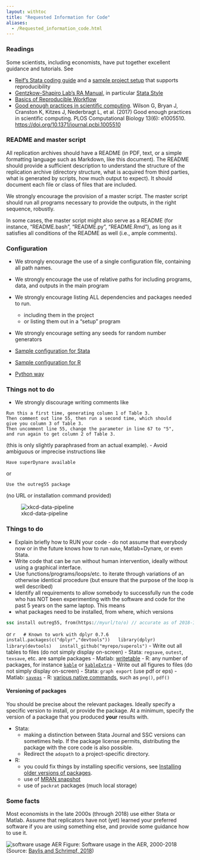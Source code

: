 ```yaml
---
layout: withtoc
title: "Requested Information for Code"
aliases:
  - /Requested_information_code.html
---
```


### Readings
Some scientists, including economists, have put together excellent guidance and tutorials. See

- [Reif's Stata coding guide](https://reifjulian.github.io/guide/) and a [sample project setup](https://github.com/reifjulian/my-project) that supports reproducibility 
- [Gentzkow-Shapiro Lab's RA Manual](https://github.com/gslab-econ/ra-manual/wiki/Getting-Started), in particular [Stata Style](https://github.com/gslab-econ/ra-manual/wiki/Stata)
- [Basics of Reproducible Workflow](https://www.practicereproducibleresearch.org/core-chapters/3-basic.html)
- [Good enough practices in scientific computing](https://doi.org/10.1371/journal.pcbi.1005510 "Good enough practices in scientific computing."). Wilson G, Bryan J, Cranston K, Kitzes J, Nederbragt L, et al. (2017) Good enough practices in scientific computing. PLOS Computational Biology 13(6): e1005510. [https://doi.org/10.1371/journal.pcbi.1005510](https://doi.org/10.1371/journal.pcbi.1005510)

### README and master script

All replication archives should have a README (in PDF, text, or a simple formatting language such as Markdown, like this document). The README should provide a sufficient description to understand the structure of the replication archive (directory structure, what is acquired from third parties, what is generated by scripts, how much output to expect). It should document each file or class of files that are included.

We strongly encourage the provision of a master script. The master script should run all programs necessary to provide the outputs, in the right sequence, robustly.

In some cases, the master script might also serve as a README (for instance, "README.bash", "README.py", "README.Rmd"), as long as it satisfies all conditions of the README as well (i.e., ample comments).

### Configuration

- We strongly encourage the use of a single configuration file, containing all path names. 
- We strongly encourage the use of relative paths for including programs, data, and outputs in the main program
- We strongly encourage listing ALL dependencies and packages needed to run. 
  - including them in the project
  - or listing them out in a "setup" program
- We strongly encourage setting any seeds for random number generators

- [Sample configuration for Stata](../Samples/samples/sample-stata-configuration.md)
- [Sample configuration for R](../Samples/samples/sample-R-configuration.md)
- [Python way](../Samples/samples/sample-python-configuration.md)



### Things not to do

-  We strongly discourage writing comments like
```
Run this a first time, generating column 1 of Table 3.
Then comment out line 55, then run a second time, which should
give you column 3 of Table 3.
Then uncomment line 55, change the parameter in line 67 to "5",
and run again to get column 2 of Table 3.
```
(this is only slightly paraphrased from an actual example).
-  Avoid ambiguous or imprecise instructions  like
```
Have superDynare available
```
or
```
Use the outreg55 package
```
(no URL or installation command provided)

![xkcd-data-pipeline](https://imgs.xkcd.com/comics/data_pipeline.png)


### Things to do
- Explain briefly how to RUN your code - do not assume that everybody now or in the future knows how to run `make`, Matlab+Dynare, or even Stata.
-  Write code that can be run without human intervention, ideally without using a graphical interface.
-  Use functions/programs/loops/etc. to iterate through variations of an otherwise identical procedure (but ensure that the purpose of the loop is well described)
-  Identify all requirements to allow somebody to successfully run the code who has NOT been experimenting with the software and code for the past 5 years on the same laptop. This means
  -  what packages need to be installed, from where, which versions
  ```stata
  ssc install outreg55, from(https://myurl/to/o) // accurate as of 2018-10-03
  ```
  or
  ```r
  # Known to work with dplyr 0.7.6
  install.packages(c("dplyr","devtools"))
  library(dplyr)
  library(devtools)
  install_github("myrepo/superols")
  ```
- Write out all tables to files (do not simply display on-screen)
  - Stata: `regsave`, `outest`, `texsave`, etc. are sample packages 
  - Matlab: [writetable](https://www.mathworks.com/help/matlab/ref/writetable.html) 
  - R: any number of packages, for instance [`kable`](https://www.rdocumentation.org/packages/knitr/versions/1.28/topics/kable) or [`kableExtra`](https://cran.r-project.org/web/packages/kableExtra/vignettes/awesome_table_in_html.html)
- Write out all figures to files (do not simply display on-screen)
  - Stata: `graph export` (use pdf or eps)
  - Matlab: [`saveas`](https://www.mathworks.com/help/matlab/ref/saveas.html)
  - R: [various native commands](https://www.dummies.com/programming/r/how-to-save-graphics-to-an-image-file-in-r/), such as `png()`, `pdf()`

#### Versioning of packages

You should be precise about the relevant packages. Ideally specify a specific version to install, or provide the package. At a minimum, specify the version of a package that you produced **your** results with.

- Stata: 
  -  making a distinction between Stata Journal and SSC versions can sometimes help. If the package license permits, distributing the package with the core code is also possible.
  - Redirect the `adopath` to a project-specific directory.
- R:
  - you could fix things by installing specific versions, see [Installing older versions of packages](https://support.rstudio.com/hc/en-us/articles/219949047-Installing-older-versions-of-packages).
  - use of [MRAN snapshot](https://mran.microsoft.com/documents/rro/reproducibility)
  - use of `packrat` packages (much local storage)


### Some facts
Most economists in the late 2000s (through 2018) use either Stata or Matlab. Assume that replicators have not (yet) learned your preferred software if you are using something else, and provide some guidance how to use it.

![software usage AER](https://raw.githubusercontent.com/pbaylis/econ-program-usage-data/master/aer_programs_by_year.png)
Figure: Software usage in the AER, 2000-2018 (Source: [Baylis and Schrimpf, 2018](http://doi.org/10.5281/zenodo.1453556))


